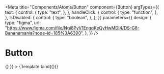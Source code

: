 
<Meta
  title="Components/Atoms/Button"
  component={Button}
  argTypes={{
    text: {
      control: {
        type: "text",
      },
    },
    handleClick: {
      control: {
        type: "function",
      },
    },
    isDisabled: {
      control: {
        type: "boolean",
      },
    },
  }}
  parameters={{
    design: {
      type: "figma",
      url:
        "https://www.figma.com/file/Ngi8PyV1EngqKeQyHwMDl4/DS-G8-Bananamania?node-id=185%3A6390",
    },
  }}
/>

# Button


<Canvas>
  <Story
    name="Button primary"
    args={{ text: "Primary", handleClick: () => {} }}
  >
    {Template.bind({})}
  </Story>
</Canvas>
